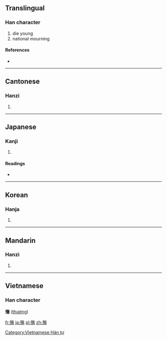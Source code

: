 {{also|殇}}
==Translingual==

===Han character===
{{Han char|rn=78|rad=歹|as=11|sn=15|four=1822<sub>7</sub>|canj=一弓人日竹 (MNOAH)}}

# die young
# national mourning

====References====
* {{Han ref|kx=0583.060|dkj=16557|dj=0975.380|hdz=21393.070|uh=6BA4|ud=27556|bh=BCDC|bd=48348}}

----

==Cantonese==

===Hanzi===
{{yue-hanzi|jyut=|y=seung1|sim=殇}}

# {{defn|lang=yue|sort=歹11}}

----

==Japanese==

===Kanji===
{{ja-kanji|grade=|rs=歹11}}

# {{defn|lang=ja|sort=歹11}}

====Readings====
* {{ja-readings|on=[[しょう]] (shō)|kun=[[わかじに]] (wakajini)}}

----

==Korean==

===Hanja===
{{ko-hanja|hangeul=상|eumhun=|rv=sang|mr=sang|y=sang}}

# {{defn|lang=ko|sort=歹11}}

----

==Mandarin==

===Hanzi===
{{cmn-hanzi|sim=殇|pin=[[shāng]] ([[shang1]])|wg=shang<sup>1</sup>}}
#{{defn|lang=cmn|sort=歹11}}

----

==Vietnamese==
===Han character===
'''殤''' ([[thương]])

[[Category:Vietnamese Hán tự]]

[[fr:殤]]
[[ja:殤]]
[[pl:殤]]
[[zh:殤]]